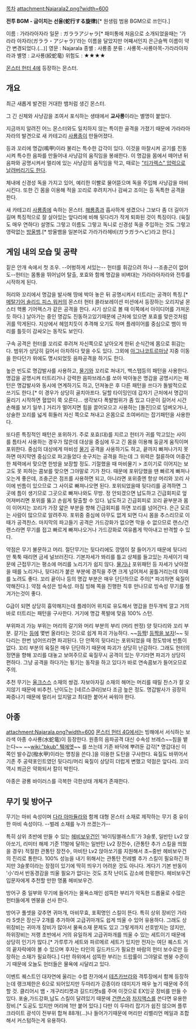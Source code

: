 [[목차]]
attachment:Najarala2.png?width=600

'''전투 BGM - 굽이치는 선율(蛇行する旋律)'''[* 원생림 범용 BGM으로 쓰인다.]
{{{#!html
<iframe width="344" height="70" src="//www.youtube.com/embed/D2EZF3cYdHU?rel=0" frameborder="0" allowfullscreen></iframe> }}}

이름 : 가라라아자라
일문 : ガララアジャラ[* 패미통에 처음으로 소개되었을때는 '가라라 아자라(ガララ・アジャラ)'라는 이름을 달았지만 어째서인지 은근슬쩍 이름이 약간 변경되었다.(...)]
영문 : Najarala
종별 : 사룡종
분류 : 사룡목-사룡아목-가라라아자라과
별명 : 교사룡(絞蛇竜)
위험도 : ★★★★

[[몬스터 헌터 4]]에 등장하는 몬스터.

== 개요 ==
최근 새롭게 발견된 거대한 뱀처럼 생긴 몬스터.

그 긴 신체와 사냥감을 조여서 포식하는 생태에서 '''교사룡'''이라는 별명이 붙었다.

지금까지 알려진 어느 몬스터와도 일치하지 않는 특이한 골격을 가졌기 때문에 가라라아자라의 발견으로 새 카테고리 [[사룡종]]이 만들어졌다.

등과 꼬리에 명갑(鳴甲)이라 불리는 특수한 갑각이 있다. 이것을 마찰시켜 공기를 진동시켜 특수한 음파를 만들어내 사냥감의 움직임을 봉쇄한다. 이 명갑을 몸에서 떼어낸 뒤 음파와 공명시켜서 멀리에 있는 사냥감의 움직임을 막고, 때로는 [["티가렉스" 압력으로 날려버리기도 한다]].

체내에 신경성 독을 가지고 있어, 예리한 이빨로 물어뜯으며 독을 주입해 사냥감을 마비시킨다. 또한 긴 몸을 이용해 적을 꼬리로 후려치거나 감싸고 조이는 등 독특한 공격을 한다.

새 카테고리 [[사룡종]]에 속하는 몬스터. [[해룡종]]과 흡사하게 생겼으나 그보다 좀 더 길이가 길며 특징적으로 잘 살아있는 앞다리에 비해 뒷다리가 작게 퇴화된 것이 특징이다. (육질도 매우 연하다) 설명도 그렇고 이름도 그렇고 독니로 신경성 독을 주입하는 것도 그렇고 영락없는 [[방울뱀]].[* 방울뱀을 일본어로 가라가라헤비(ガラガラヘビ)라고 한다.] 

== 게임 내의 모습 및 공략 ==
짙은 안개 속에서 첫 조우. --어벙하게 서있는-- 헌터를 휘감으려 하나 --조충곤이 없어도--헌터는 몸통을 뛰어넘어 탈출, 포효와 함께 명갑을 비벼대는 가라라아자라와 전투를 시작하게 된다. 

허리와 꼬리에서 명갑을 발사해 땅에 박아 놓은 뒤 공명시켜서 터트리는 공격이 특징.[* [[메탈기어 솔리드 피스 워커]]의 몬스터 헌터 콜라보레이션 미션에서 등장하는 오리지널 몬스터 핵룡 기어렉스가 같은 공격을 한다. 시기 상으로 볼 때 이쪽에서 아이디어를 가져온 듯 하다.] 날아가는 중인 명갑도 진동하고있기때문에 근처에 있으면 포효를 맞은것처럼 귀를 막게된다. 지상에서 헤엄치듯이 추격해 오기도 하며 플레이어를 중심으로 뱀이 똬리를 틀듯이 감싸오는 동작도 보인다.

구속 공격은 헌터를 꼬리로 후려쳐 자신쪽으로 날아오게 한뒤 순식간에 몸으로 휘감는다. 범위가 상당히 길어서 아차하다 맞을 수도 있다. 그외에 [[아그나코트르]]마냥 지중 이동을 한다던가 위에도 명시되었듯 음파공격을 하기도 한다.

높은 빈도로 명갑발사를 사용하고, [[물기]]와 꼬리로 쳐내기, 백스탭등의 패턴을 사용한다. 명갑을 공명시켜 터트리거나 강력한 음파브레스를 쏘아 박아놓은 명갑을 공명시키는 패턴은 명갑발사와 동시에 연계하기도 하고, 던져놓은 후 다른 패턴을 쓰다가 돌발적으로 쓰기도 한다.[* 이 경우가 상당히 골치아프다. 딜할 타이밍인데 갑자기 근처에서 명갑이 울리기 시작하면 혈압이 쭉 오른다... 생각보다 폭발범위가 좀 있고 다운이 길어서 시간손해를 보기 일쑤.] 거리가 멀어지면 힘을 끌어모으고 사용하는 [돌진]으로 덤벼오거나, 상술한 꼬리를 넓게 휘둘러 자신 쪽으로 쳐내고 온몸으로 조여버리는 잡기패턴을 사용한다.

또다른 특징적인 패턴은 포위하기. 주로 포효(대)를 지르고 헌터가 귀를 막고있는 사이를 틈타서 사용하는 경우가 많은데 대상을 중심에 두고 긴 몸을 이용해 둥글게 움직이며 포위한다. 중심의 대상에게 마비성 [[물기]] 공격을 사용하기도 하고, 끝까지 빠져나가지 못하면 마지막엔 중심으로 파고들었다 솟구치는 공격을 하는데 그 위력은 절륜하여 어중간한 체력에서 맞으면 한방을 보장할 정도. 기절했을 때 마비물기 > 조이기로 이어지는 보고도 못 피하는 콤보를 맞으면 그야말로 기가 찬다. 때문에 포위당했을 땐 빠르게 빠져나오는게 좋은데, 조충곤은 점프를 사용하면 되고, 아니라면 포위중엔 항상 머리와 꼬리 사이에 빈틈이 있으므로 그 사이로 빠져나오면 된다. 포위되었을때 뒷다리를 공격하면 그곳에 틈이 생기므로 그곳으로 빠져나와도 무방. 정 안되겠으면 납도하고 긴급회피로 엎어져버리면 포위를 뚫고 손쉽게 탈출할 수 있다. 납도하고 긴급회피로 꼬리 끝부분과 몸이 이어지는 꼬리가 가장 얇은 부분을 향해 긴급회피를 하면 꼬리를 넘어간다. 은근 모르는 사람이 많으므로 알려주자. 포위중 중심에 아무도 없게 되면 다시 몸을 추스리므로 이때가 공격찬스. 마지막의 파고들기 공격은 가드강화가 없으면 막을 수 없으므로 랜스/건랜스라면 무기를 접고 빠르게 빠져나오거나 가드강화로 여유롭게 막아내고 반격할 수 있다.

약점은 무기 불문하고 머리. 절단무기는 뒷다리에도 깡뎀이 잘 들어가기 때문에 뒷다리만 툭툭 때리면 금세 널브러진다. 기본자세가 똬리를 틀고 상체를 들고있는 자세이기 때문에 근접무기는 평소에 머리를 노리기가 쉽지 않다. [[물기]]나 포위패턴 등 자세가 낮아졌을 때를 노리거나, 뒷다리가 붙은 부분에 경직을 주면 크게 넘어져서 꿈틀거리는데 이때를 노려도 좋다. 꼬리 끝이나 등의 명갑 부분은 매우 단단하므로 주의[* 파괴하면 육질이 약해진다.]. 약점 속성은 빙속성. 마침 빙해 쪽을 진행한 직후 만나므로 빙속성 무기를 챙겨가는것이 좋다.

G급이 되면 상당히 흉악해지는데 플레이어 위치로 유도해서 명갑을 한두개씩 깔고 거의 바로 터트리는 패턴을 구사한다. 거기에 명갑 폭발에 맞음 100% 스턴. 

부위파괴 가능 부위는 머리의 갈기와 머리 부분의 부리 (머리 판정) 양 뒷다리와 꼬리 부분. 갈기는 [[등]]에 몇번 올라타는 것으로 쉽게 파괴 가능하다. ~~[[등짝]]! [[등짝을 보자]]!~~ 뒷다리는 한번 넘어뜨리면 파괴된다. 단 안쪽의 뒷다리는 포위되었을 때 정도밖에 빈틈이없다. 꼬리 부분의 육질은 매우 단단하기 때문에 파괴가 상당히 난감하다. 그래도 헌터의 정면을 향해 꼬리를 대놓고 보여주므로 육질무시 공격이 있는 무기라면 파괴가 상당히 편하다. 그냥 공격을 하다가는 튕기는 동작을 하고 있다가 바로 연속콤보가 들어오므로 주의.

추천 무기는 [[울크스스]] 소재의 쌍검. 자보아자길 소재의 해머는 머리를 때릴 찬스가 잘 오지않기 때문에 비추천. 난이도는 [네르스큐라]보다 조금 높은 정도. 명갑발사가 굉장히 짜증나기 때문에 멀리서 있지말고 최대한 붙어서 싸워야 한다.

== 아종 ==
attachment:Najarala.png?width=600
[[몬스터 헌터 4G]]에서는 빙해에서 서식하는 보라색 아종 수사룡(水蛇竜)이 등장한다. 원종의 음파공격 대신 수속성 브레스~~침을 뱉는다~~ ~~[[wiki:"bkub" 퉤에엣]]~~ 를 쓰는데 기존 바닥에 뿌려둔 갑각[* 명갑대신 이쪽인 발수갑(撥水甲)이라는 명칭을 쓴다.]을 이용한 도탄을 구사한다. 육질도 바뀌어서 기존 주 공략포인트였던 뒷다리/머리 육질이 상당히 더럽게 변했고 약점은 앞다리. 꼬리 역시 쬐금은 약화되서 칼이 박힌다. 

아종은 광룡 바이러스를 극복한 극한상태 개체가 존재한다. 

== 무기 및 방어구 ==
무기는 마비 속성이며 [[다라 아마듈라]]와 함께 대형 몬스터 소재로 제작하는 무기 중 유이한 마비 속성이다. --벌레 소재를 누가 쓰겠는가-- 

특히 상위 초반에 만들 수 있는 [[헤비보우건]]인 '바이팅블래스트'가 3슬롯, 일반탄 Lv2 앉아쏘기, 리미터 해제 기준 11발에 달하는 일반탄 Lv2 장전수, (관통탄 추가 스킬을 띄웠을 경우) 적절한 관통탄 장전수, 마비탄 Lv2 앉아쏘기를 지원해서 초~중반 헤비보우건의 진리로 통한다. 100% 성능을 내기 위해서는 관통탄 전레벨 추가 스킬이 필요하긴 하지만 3슬롯이라는 장점이 있기에 딱히 띄우기 어려운 것도 아니다. 게다기 기본 반동이 '小'라서 반동경감을 띄울 필요가 없다는 것도 조작 난이도 감소에 한몫한다. 헤비보우건 입문자에게 추천할 만한 명품 헤비보우건.

방어구 중 일부와 무기에 들어가는 물욕소재인 섬뜩한 부리가 악독한 드롭율로 수많은 헌터들에게 멘붕을 선사 한다.

방어구 풀셋을 갖추면 귀마개, 마비무효, 포획명인 스킬이 뜬다. 특히 상위 장비인 가라라 S셋은 장신구 2개를 추가하여 고급귀마개도 쉽게 띄울 수 있어 유용하다. 그래도 상위장비는 귀마개 장비가 많아서 물욕소재 문제도 있고 그렇게까지 선호받지는 않지만, 하위장비는 저랭 초반에서 거의 유일하게 고급귀마개를 띄울 수 있는 세트이기 때문에 상당히 인기가 많다.[* 가루루가 세트와 파르메르 세트가 있지만 전자는 여단 퀘스트 거의 끝자락에야 볼 수 있으며 후자는 타인의 길드카드가 필요한 바람의 헌터 보수로만 등장하는 소재가 필요하다.] 다만 하위에서 섬뜩한 부리는 드랍률이 그야말로 멘붕 수준이기 때문에 오늘도 헌터들은 물욕에 시달리고 있다.

이벤트 퀘스트인 대자연에 울리는 수렵 찬가에서 [[테츠카브라]]와 격투장에서 함께 등장하는데 랭크제한은 6으로 되어있지만 두마리가 강종이라 데미지가 매우 높기 때문에 주의할 것. 클리어시 뱀・개구리티켓과 길드티켓s를 주며 이것으로 EX잉곳 장비를 만들 수 있다. 포술,가드강화,납도 스킬이 달려있기 때문에 [[건랜스]]와 [[차지액스]]를 쓴다면 유용한 장비.[* 도공도 있지만 머리에 1만 붙어 있다.] 다만 이 두마리 잡기가 쉽진 않으며 플루크라이트 광석이 전부위 합쳐 88개(...)나 들어가기때문에 머리만 리벨리언 메일과 조합해서 커스텀하는게 유용하다.
